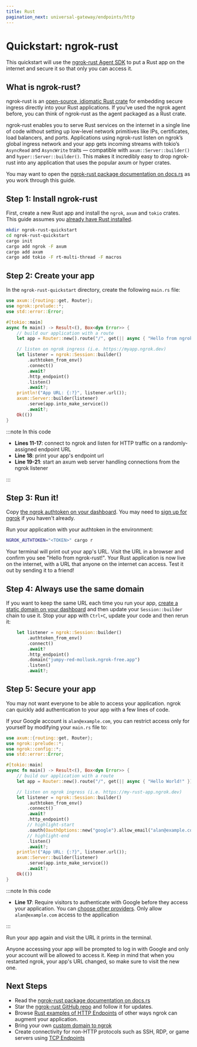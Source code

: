 ```yaml
---
title: Rust
pagination_next: universal-gateway/endpoints/http
---
```


# Quickstart: ngrok-rust

This quickstart will use the [ngrok-rust Agent SDK](/agent-sdks/) to put a Rust
app on the internet and secure it so that only you can access it.

## What is ngrok-rust?

ngrok-rust is an [open-source, idiomatic Rust
crate](https://github.com/ngrok/ngrok-rust) for embedding secure ingress
directly into your Rust applications. If you’ve used the ngrok agent before,
you can think of ngrok-rust as the agent packaged as a Rust crate.

ngrok-rust enables you to serve Rust services on the internet in a single line
of code without setting up low-level network primitives like IPs, certificates,
load balancers, and ports. Applications using ngrok-rust listen on ngrok’s
global ingress network and your app gets incoming streams with tokio’s
`AsyncRead` and `AsyncWrite` traits — compatible with
`axum::Server::builder()` and `hyper::Server::builder()`. This makes it
incredibly easy to drop ngrok-rust into any application that uses the popular
axum or hyper crates.

You may want to open the [ngrok-rust package documentation on
docs.rs](https://docs.rs/ngrok/latest/ngrok/) as you work through this guide.

## Step 1: Install ngrok-rust

First, create a new Rust app and install the `ngrok`, `axum` and `tokio`
crates. This guide assumes you [already have Rust
installed](https://www.rust-lang.org/tools/install).

```bash
mkdir ngrok-rust-quickstart
cd ngrok-rust-quickstart
cargo init
cargo add ngrok -F axum
cargo add axum
cargo add tokio -F rt-multi-thread -F macros
```

## Step 2: Create your app

In the `ngrok-rust-quickstart` directory, create the following `main.rs` file:

```rust showLineNumbers
use axum::{routing::get, Router};
use ngrok::prelude::*;
use std::error::Error;

#[tokio::main]
async fn main() -> Result<(), Box<dyn Error>> {
    // build our application with a route
    let app = Router::new().route("/", get(|| async { "Hello from ngrok-rust!" }));

    // listen on ngrok ingress (i.e. https://myapp.ngrok.dev)
    let listener = ngrok::Session::builder()
        .authtoken_from_env()
        .connect()
        .await?
        .http_endpoint()
        .listen()
        .await?;
    println!("App URL: {:?}", listener.url());
    axum::Server::builder(listener)
        .serve(app.into_make_service())
        .await?;
    Ok(())
}
```

:::note In this code

- **Lines 11-17**: connect to ngrok and listen for HTTP traffic on a randomly-assigned endpoint URL
- **Line 18**: print your app's endpoint url
- **Line 19-21**: start an axum web server handling connections from the ngrok listener

:::

## Step 3: Run it!

Copy [the ngrok authtoken on your
dashboard](https://dashboard.ngrok.com/get-started/your-authtoken). You may
need to [sign up for ngrok](https://ngrok.com) if you haven't already.

Run your application with your authtoken in the environment:

```bash
NGROK_AUTHTOKEN="<TOKEN>" cargo r
```

Your terminal will print out your app's URL. Visit the URL in a browser and
confirm you see "Hello from ngrok-rust!". Your Rust application is now live on
the internet, with a URL that anyone on the internet can access. Test it out by
sending it to a friend!

## Step 4: Always use the same domain

If you want to keep the same URL each time you run your app, [create a static
domain on your dashboard](https://dashboard.ngrok.com/cloud-edge/domains) and
then update your `Session::builder` chain to use it. Stop your app with
`Ctrl+C`, update your code and then rerun it:

```rust showLineNumbers
    let listener = ngrok::Session::builder()
        .authtoken_from_env()
        .connect()
        .await?
        .http_endpoint()
        .domain("jumpy-red-mollusk.ngrok-free.app")
        .listen()
        .await?;
```

## Step 5: Secure your app

You may not want everyone to be able to access your application. ngrok can
quickly add authentication to your app with a few lines of code.

If your Google account is `alan@example.com`, you can restrict access only for
yourself by modifying your `main.rs` file to:

```rust showLineNumbers
use axum::{routing::get, Router};
use ngrok::prelude::*;
use ngrok::config::*;
use std::error::Error;

#[tokio::main]
async fn main() -> Result<(), Box<dyn Error>> {
    // build our application with a route
    let app = Router::new().route("/", get(|| async { "Hello World!" }));

    // listen on ngrok ingress (i.e. https://my-rust-app.ngrok.dev)
    let listener = ngrok::Session::builder()
        .authtoken_from_env()
        .connect()
        .await?
        .http_endpoint()
        // highlight-start
        .oauth(OauthOptions::new("google").allow_email("alan@example.com"))
        // highlight-end
        .listen()
        .await?;
    println!("App URL: {:?}", listener.url());
    axum::Server::builder(listener)
        .serve(app.into_make_service())
        .await?;
    Ok(())
}
```

:::note In this code

- **Line 17**: Require visitors to authenticate with Google before they access your application. You can [choose other providers](/http/oauth/#supported-providers). Only allow `alan@example.com` access to the application

:::

Run your app again and visit the URL it prints in the terminal.

Anyone accessing your app will be prompted to log in with Google and only your
account will be allowed to access it. Keep in mind that when you restarted
ngrok, your app's URL changed, so make sure to visit the new one.

## Next Steps

- Read the [ngrok-rust package documentation on
  docs.rs](https://docs.rs/ngrok/latest/ngrok/)
- Star the [ngrok-rust GitHub repo](https://github.com/ngrok/ngrok-rust) and follow
  it for updates.
- Browse [Rust examples of HTTP Endpoints](/http/?cty=rust-sdk) of other ways ngrok can augment your application.
- Bring your own [custom domain to ngrok](/http/#bring-your-own-domain)
- Create connectivity for non-HTTP protocols such as SSH, RDP, or game servers using [TCP Endpoints](/tcp/?cty=rust-sdk)
